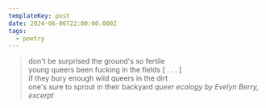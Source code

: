 ```yaml
---
templateKey: post
date: 2024-06-06T22:00:00.000Z
tags:
  - poetry
---
```

> don't be surprised the ground's so fertile<br/>
> young queers been fucking in the fields [ . . . ]<br/>
> if they bury enough wild queers in the dirt<br/>
> one's sure to sprout in their backyard
> <cite><i>queer ecology</i> by Evelyn Berry, excerpt</cite>
